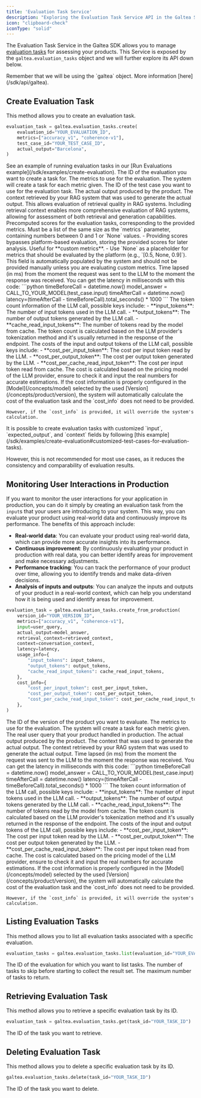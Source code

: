 ```yaml
---
title: 'Evaluation Task Service'
description: "Exploring the Evaluation Task Service API in the Galtea SDK"
icon: "clipboard-check"
iconType: "solid"
---
```


The Evaluation Task Service in the Galtea SDK allows you to manage [evaluation tasks](/concepts/product/evaluation/task) for assessing your products.
This Service is exposed by the `galtea.evaluation_tasks` object and we will further explore its API down below.

<Info>
  Remember that we will be using the `galtea` object. More information [here](/sdk/api/galtea).
</Info>

## Create Evaluation Task

This method allows you to create an evaluation task.

```python
evaluation_task = galtea.evaluation_tasks.create(
    evaluation_id="YOUR_EVALUATION_ID",
    metrics=["accuracy_v1", "coherence-v1"],
    test_case_id="YOUR_TEST_CASE_ID",
    actual_output="Barcelona",
)
```

<Info>
  See an example of running evaluation tasks in our [Run Evaluations example](/sdk/examples/create-evaluation).
</Info>

<ResponseField name="evaluation_id" type="string" required>
  The ID of the evaluation you want to create a task for.
</ResponseField>

<ResponseField name="metrics" type="list[string]" required>
  The metrics to use for the evaluation.
  <Note>
    The system will create a task for each metric given.
  </Note>
</ResponseField>

<ResponseField name="test_case_id" type="string" required>
  The ID of the test case you want to use for the evaluation task.
</ResponseField>

<ResponseField name="actual_output" type="string" required>
  The actual output produced by the product.
</ResponseField>

<ResponseField name="retrieval_context" type="string">
  The context retrieved by your RAG system that was used to generate the actual output.
  This allows evaluation of retrieval quality in RAG systems.
  <Note>
    Including retrieval context enables more comprehensive evaluation of RAG systems,
    allowing for assessment of both retrieval and generation capabilities.
  </Note>
</ResponseField>

<ResponseField name="scores" type="list[float | None]">
  Precomputed scores for the evaluation tasks, corresponding to the provided metrics. Must be a list of the same size as the `metrics` parameter, containing numbers between 0 and 1 or `None` values.
    - Providing scores bypasses platform-based evaluation, storing the provided scores for later analysis. Useful for **custom metrics**.
    - Use `None` as a placeholder for metrics that should be evaluated by the platform (e.g., `[0.5, None, 0.9]`).
  <Note>
    This field is automatically populated by the system and should not be provided manually unless you are evaluating custom metrics.
  </Note>
</ResponseField>

<ResponseField name="latency" type="float">
  Time lapsed (in ms) from the moment the request was sent to the LLM to the moment the response was received.
  <Note>
    You can get the latency in milliseconds with this code:
    ```python
      timeBeforeCall = datetime.now()
      model_answer = CALL_TO_YOUR_MODEL(test_case.input)
      timeAfterCall = datetime.now()
      latency=(timeAfterCall - timeBeforeCall).total_seconds() * 1000
    ``` 
  </Note>
</ResponseField>

<ResponseField name="usage_info" type="dict[string, float]">
  The token count information of the LLM call, possible keys include:
    - **input_tokens**: The number of input tokens used in the LLM call.
    - **output_tokens**: The number of output tokens generated by the LLM call.
    - **cache_read_input_tokens**: The number of tokens read by the model from cache.
  <Note>
    The token count is calculated based on the LLM provider's tokenization method and it's usually returned in the response of the endpoint.
  </Note>
</ResponseField>

<ResponseField name="cost_info" type="dict[string, float]">
  The costs of the input and output tokens of the LLM call, possible keys include:
    - **cost_per_input_token**: The cost per input token read by the LLM.
    - **cost_per_output_token**: The cost per output token generated by the LLM.
    - **cost_per_cache_read_input_token**: The cost per input token read from cache.
  <Note>
    The cost is calculated based on the pricing model of the LLM provider, ensure to check it and input the real numbers for accurate estimations.
  </Note>
  <Warning>
    If the cost information is properly configured in the [Model](/concepts/model) selected by the used [Version](/concepts/product/version), the system will automatically calculate the cost of the evaluation task and the `cost_info` does not need to be provided.

    However, if the `cost_info` is provided, it will override the system's calculation.
  </Warning>
</ResponseField>

<Warning>
  It is possible to create evaluation tasks with customized `input`, `expected_output`, and `context` fields by following [this example](/sdk/examples/create-evaluation#customized-test-cases-for-evaluation-tasks).

  However, this is not recommended for most use cases, as it reduces the consistency and comparability of evaluation results.
</Warning>

## Monitoring User Interactions in Production

If you want to monitor the user interactions for your application in production, you can do it simply by creating an evaluation task from the `input`s that your users are introducing to your system.
This way, you can evaluate your product using real-world data and continuously improve its performance.
The benefits of this approach include:
- **Real-world data**: You can evaluate your product using real-world data, which can provide more accurate insights into its performance.
- **Continuous improvement**: By continuously evaluating your product in production with real data, you can better identify areas for improvement and make necessary adjustments.
- **Performance tracking**: You can track the performance of your product over time, allowing you to identify trends and make data-driven decisions.
- **Analysis of inputs and outputs**: You can analyze the inputs and outputs of your product in a real-world context, which can help you understand how it is being used and identify areas for improvement.

```python
evaluation_task = galtea.evaluation_tasks.create_from_production(
    version_id="YOUR_VERSION_ID",
    metrics=["accuracy_v1", "coherence-v1"],
    input=user_query,
    actual_output=model_answer,
    retrieval_context=retrieved_context,
    context=conversation_context,
    latency=latency,
    usage_info={
        "input_tokens": input_tokens,
        "output_tokens": output_tokens,
        "cache_read_input_tokens": cache_read_input_tokens,
    },
    cost_info={
        "cost_per_input_token": cost_per_input_token,
        "cost_per_output_token": cost_per_output_token,
        "cost_per_cache_read_input_token": cost_per_cache_read_input_token,
    },
)
```

<ResponseField name="version_id" type="string" required>
  The ID of the version of the product you want to evaluate.
</ResponseField>

<ResponseField name="metrics" type="list[string]" required>
  The metrics to use for the evaluation.
  <Note>
    The system will create a task for each metric given.
  </Note>
</ResponseField>

<ResponseField name="input" type="string" required>
  The real user query that your product handled in production.
</ResponseField>

<ResponseField name="actual_output" type="string" required>
  The actual output produced by the product.
</ResponseField>

<ResponseField name="context" type="string">
  The context that was used to generate the actual output.
</ResponseField>

<ResponseField name="retrieval_context" type="string">
  The context retrieved by your RAG system that was used to generate the actual output.
</ResponseField>

<ResponseField name="latency" type="float">
  Time lapsed (in ms) from the moment the request was sent to the LLM to the moment the response was received.
  <Note>
    You can get the latency in milliseconds with this code:
    ```python
      timeBeforeCall = datetime.now()
      model_answer = CALL_TO_YOUR_MODEL(test_case.input)
      timeAfterCall = datetime.now()
      latency=(timeAfterCall - timeBeforeCall).total_seconds() * 1000
    ``` 
  </Note>
</ResponseField>

<ResponseField name="usage_info" type="dict[string, float]">
  The token count information of the LLM call, possible keys include:
    - **input_tokens**: The number of input tokens used in the LLM call.
    - **output_tokens**: The number of output tokens generated by the LLM call.
    - **cache_read_input_tokens**: The number of tokens read by the model from cache.
  <Note>
    The token count is calculated based on the LLM provider's tokenization method and it's usually returned in the response of the endpoint.
  </Note>
</ResponseField>

<ResponseField name="cost_info" type="dict[string, float]">
  The costs of the input and output tokens of the LLM call, possible keys include:
    - **cost_per_input_token**: The cost per input token read by the LLM.
    - **cost_per_output_token**: The cost per output token generated by the LLM.
    - **cost_per_cache_read_input_token**: The cost per input token read from cache.
  <Note>
    The cost is calculated based on the pricing model of the LLM provider, ensure to check it and input the real numbers for accurate estimations.
  </Note>
  <Warning>
    If the cost information is properly configured in the [Model](/concepts/model) selected by the used [Version](/concepts/product/version), the system will automatically calculate the cost of the evaluation task and the `cost_info` does not need to be provided.

    However, if the `cost_info` is provided, it will override the system's calculation.
  </Warning>
</ResponseField>


## Listing Evaluation Tasks

This method allows you to list all evaluation tasks associated with a specific evaluation.

```python
evaluation_tasks = galtea.evaluation_tasks.list(evaluation_id="YOUR_EVALUATION_ID")
```

<ResponseField name="evaluation_id" type="string" required>
  The ID of the evaluation for which you want to list tasks.
</ResponseField>

<ResponseField name="offset" type="int">
  The number of tasks to skip before starting to collect the result set.
</ResponseField>

<ResponseField name="limit" type="int">
  The maximum number of tasks to return.
</ResponseField>

## Retrieving Evaluation Task

This method allows you to retrieve a specific evaluation task by its ID.

```python
evaluation_task = galtea.evaluation_tasks.get(task_id="YOUR_TASK_ID")
```

<ResponseField name="evaluation_task_id" type="string" required>
  The ID of the task you want to retrieve.
</ResponseField>

## Deleting Evaluation Task

This method allows you to delete a specific evaluation task by its ID.

```python
galtea.evaluation_tasks.delete(task_id="YOUR_TASK_ID")
```

<ResponseField name="evaluation_task_id" type="string" required>
  The ID of the task you want to delete.
</ResponseField>

